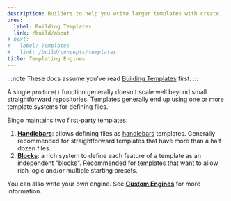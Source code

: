 ```yaml
---
description: Builders to help you write larger templates with create.
prev:
  label: Building Templates
  link: /build/about
# next:
#   label: Templates
#   link: /build/concepts/templates
title: Templating Engines
---
```


:::note
These docs assume you've read [Building Templates](/build/about) first.
:::

A single `produce()` function generally doesn't scale well beyond small straightforward repositories.
Templates generally end up using one or more template systems for defining files.

Bingo maintains two first-party templates:

1. **[Handlebars](/engines/handlebars/about)**: allows defining files as [handlebars](https://handlebarsjs.com) templates.
   Generally recommended for straightforward templates that have more than a half dozen files.
2. **[Blocks](/engines/blocks/about)**: a rich system to define each feature of a template as an independent "blocks".
   Recommended for templates that want to allow rich logic and/or multiple starting presets.

You can also write your own engine.
See **[Custom Engines](/engines/custom)** for more information.
